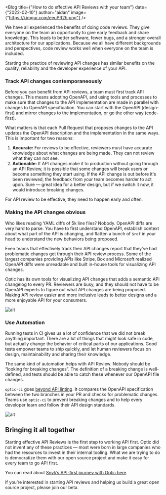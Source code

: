 


<Blog title={"How to do effective API Reviews with your team"} date={"2022-02-10"} author="aidan" image={"https://i.imgur.com/eeuPR2h.png"}  />

We have all experienced the benefits of doing code reviews. They give everyone on the team an opportunity to give early feedback and share knowledge. This leads to better software, fewer bugs, and a stronger overall architecture for our applications. Because we all have different backgrounds and perspectives, code review works well when everyone on the team is included.

Starting the practice of reviewing API changes has similar benefits on the quality, reliability and the developer experience of your API.



### Track API changes contemporaneously

Before you can benefit from API reviews, a team must first track API changes. This means adopting OpenAPI, and using tools and processes to make sure that changes to the API implementation are made in parallel with changes to OpenAPI specification. You can start with the OpenAPI (design-first) and mirror changes to the implementation, or go the other way (code-first).

What matters is that each Pull Request that proposes changes to the API updates the OpenAPI description and the implementation in the same ways. This is important for two reasons:

1. **Accurate:** For reviews to be effective, reviewers must have accurate knowledge about what changes are being made. They can not review what they can not see.
2. **Actionable:** If API changes make it to production without going through an API Review, it is possible that some changes will break users or become something they start using. If the API change is out before it's been reviewed, the feedback from your team becomes harder to act upon. Sure — great idea for a better design, but if we switch it now, it would introduce breaking changes.

For API review to be effective, they need to happen early and often.

### Making the API changes obvious

Who likes reading YAML diffs of 5k line files? Nobody. OpenAPI diffs are very hard to parse. You have to first understand OpenAPI, establish context about what part of the API is changing, and flatten a bunch of `$ref` in your head to understand the new behaviors being proposed.

Even teams that effectively track their API changes report that they’ve had problematic changes get through their API review process. Some of the largest companies providing APIs like Stripe, Box and Microsoft realized OpenAPI diffs were unreadable and built in-house tools for visualizing API changes.

Optic has its own tools for visualizing API changes that adds a semantic API changelog to every PR. Reviewers are busy, and they should not have to be OpenAPI experts to figure out what API changes are being proposed. Making API review easier and more inclusive leads to better designs and a more enjoyable API for your consumers.

![alt](/img/changelog-basic.png)

### Use Automation

Running tests in CI gives us a lot of confidence that we did not break anything important. There are a lot of things that might look safe in code, but actually change the behavior of critical parts of our applications. Good tests empower teams to ship quickly, and let human reviewers focus on design, maintainability and sharing their knowledge.

The same kind of automation helps with API Review. Nobody should be “looking for breaking changes”. The definition of a breaking change is well-defined, and tests should be able to catch these whenever our OpenAPI file changes.

`optic-ci` goes [beyond API linting](https://www.useoptic.com/blog/beyond-api-linting). It compares the OpenAPI specification between the two branches in your PR and checks for problematic changes. Teams use `optic-ci` to prevent breaking changes and to help every developer learn and follow their API design standards.

![alt](/img/check-for-breaking.png)

## Bringing it all together

Starting effective API Reviews is the first step to working API first. Optic did not invent any of these practices — most were born in large companies who had the resources to invest in their internal tooling. What we are trying to do is democratize them with our open source project and make it easy for every team to go API first.

You can read about [Snyk’s API-first journey with Optic here](https://snyk.io/blog/snyk-api-development-shift-left/).

If you’re interested in starting API reviews and helping us build a great open source project, please join our beta.
